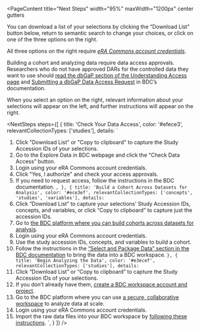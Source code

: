 
<PageContent 
  title="Next Steps"
  width="95%" maxWidth="1200px" center gutters
>
  You can download a list of your selections by clicking the “Download List" button below, return to semantic search to change your choices, or click on one of the three options on the right. 

  All three options on the right require [*eRA Commons account credentials*](https://www.era.nih.gov/register-accounts/understanding-era-commons-accounts.htm). 

  Building a cohort and analyzing data require data access approvals. Researchers who do not have approved DARs for the controlled data they want to use should [read the dbGaP section of the Understanding Access page](https://bdcatalyst.gitbook.io/biodata-catalyst-documentation/written-documentation/data-access/understanding-access-requirements-for-biodata-catalyst\#dbgap) and [Submitting a dbGaP Data Access Request](https://bdcatalyst.gitbook.io/biodata-catalyst-documentation/written-documentation/data-access/submitting-a-dbgap-data-access-request) in BDC’s documentation.

  When you select an option on the right, relevant information about your selections will appear on the left, and further instructions will appear on the right.

  <NextSteps steps={[
    {
      title: 'Check Your Data Access',
      color: '#efece3',
      relevantCollectionTypes: ['studies'],
      details: `
1. Click "Download List" or "Copy to clipboard" to capture the Study Accession IDs of your selections. 
2. Go to the Explore Data in BDC webpage and click the "Check Data Access" button. 
3. Login using your eRA Commons account credentials. 
4. Click "Yes, I authorize" and check your access approvals.
5. If you need to request access, follow the instructions in the BDC documentation.
      `,
    },
    {
      title: 'Build a Cohort Across Datasets for Analysis',
      color: '#ece3ef',
      relevantCollectionTypes: ['concepts', 'studies', 'variables'],
      details: `
1. Click “Download List” to capture your selections' Study Accession IDs, concepts, and variables, or click “Copy to clipboard” to capture just the accession IDs.   
2. Go to [the BDC platform where you can build cohorts across datasets for analysis](https://picsure.biodatacatalyst.nhlbi.nih.gov/psamaui/login).   
3. Login using your eRA Commons account credentials.  
4. Use the study accession IDs, concepts, and variables to build a cohort.  
5. Follow the instructions in the [“Select and Package Data” section in the BDC documentation](https://bdcatalyst.gitbook.io/biodata-catalyst-documentation/written-documentation/explore-available-data/pic-sure-for-biodata-catalyst-user-guide/pic-sure-open-access-vs.-pic-sure-authorized-access/search-authorized-access#select-and-package-data+) to bring the data into a BDC workspace.
      `
    },
    {
      title: 'Begin Analyzing the Data',
      color: '#e3ecef',
      relevantCollectionTypes: ['studies'],
      details: `
1. Click “Download List” or “Copy to clipboard” to capture the Study Accession IDs of your selections.  
2. If you don’t already have them, [create a BDC workspace account and project](/use-bdc/analyze-data).  
3. Go to the BDC platform where you can use [a secure, collaborative workspace](https://accounts.sb.biodatacatalyst.nhlbi.nih.gov/auth/login?next=https%3A%2F%2Faccounts.sb.biodatacatalyst.nhlbi.nih.gov%2Foauth2%2Fauthorization%3Fresponse_type%3Dcode%26client_id%3D74735b722c33498cb981b6b6e24f659f%26redirect_uri%3Dhttps%253A%252F%252Fplatform.sb.biodatacatalyst.nhlbi.nih.gov%252Foauth2%252Fredirect%26state%3DV6tMqHD29FVRoG3HJy8iYhXLTtTB6v%26client_next%3Dhttps%253A%252F%252Fplatform.sb.biodatacatalyst.nhlbi.nih.gov%252F%26scope%3Dopenid%26nonce%3D49456324535888103221696441001) to analyze data at scale.  
4. Login using your eRA Commons account credentials.  
5. Import the raw data files into your BDC workspace by [following these instructions](https://sb-biodatacatalyst.readme.io/docs/import-data-from-biodata-catalyst-powered-by-gen3).
      `,
    }
  ]} />
  
</PageContent>
